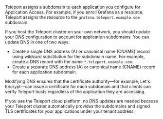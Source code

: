 Teleport assigns a subdomain to each application you configure for Application
Access. For example, if you enroll Grafana as a resource, Teleport assigns the resource
to the `grafana.teleport.example.com` subdomain. 

If you host the Teleport cluster on your own network, you should update your DNS 
configuration to account for application subdomains.
You can update DNS in one of two ways: 

- Create a single DNS address (A) or canonical name (CNAME) record using wildcard substitution 
for the subdomain name. For example, create a DNS record with the name `*.teleport.example.com`. 
- Create a separate DNS address (A) or canonical name (CNAME) record for each application subdomain.

Modifying DNS ensures that the certificate authority—for example, Let's Encrypt—can issue a 
certificate for each subdomain and that clients can verify Teleport hosts regardless of the
application they are accessing.

If you use the Teleport cloud platform, no DNS updates are needed because your Teleport 
cluster automatically provides the subdomains and signed TLS certificates for your 
applications under your tenant address.